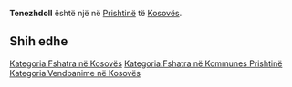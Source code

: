 {{Fshat në 
 | Emri                = Tenezhdoll
 | EmriAlt                = 
 | NAME_SHORT_FORM=      
 | NAME_GENERIC=      
 | NAME_SORT_NAME_RO=      TENEZHDOLL
 | FULL_NAME_RO = Tenezhdoll
 | FULL_NAME_ND_RO=Tenezhdoll
 | SORT_NAME_RG=TENEZHDOLL
 | FULL_NAME_RG=Tenezhdoll
 | FULL_NAME_ND_RG=Tenezhdoll
 | SRP_NAME_SHORT_FORM=      
 | SRP_NAME_GENERIC=      
 | SRP_NAME_SORT_NAME_RO=      
 | SRP_FULL_NAME_RO = 
 | SRP_FULL_NAME_ND_RO=
 | SRP_SORT_NAME_RG=
 | SRP_FULL_NAME_RG=
 | SRP_FULL_NAME_ND_RG=
 | Emri (Rasa dhanore) = 
 | Figura              = 
 | Shteti              = Kosovo
 | Komuna              = Prishtinë
 | Kodi postar         = 
 | Sipërfaqja          = 

 | Popullsia           = 

 | Regj. i popullsisë  = 
 | Dend. e popullsisë  = 
 | Faqja zyrtare       = 
 <!--- Koordinatat ----> 
 | Gjerësia            = 42.787778
 | Gjatësia            = 21.171111
 | Lartësia            = 
}}
'''Tenezhdoll''' është një [[]] në [[Prishtinë]] të [[Kosovës]].

<!-- == Gjeografia == -->
<!-- == Historia == -->
<!-- == Demografia == -->
== Shih edhe ==
{{Komuna Prishtinë}}
{{Kosovo-Administrata-Cung}}

[[Kategoria:Fshatra në Kosovës]]
[[Kategoria:Fshatra në Kommunes Prishtinë]]
[[Kategoria:Vendbanime në Kosovës]]
